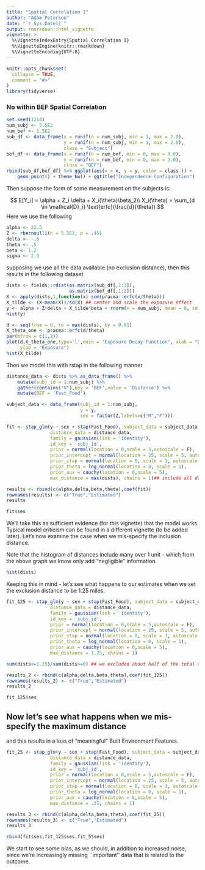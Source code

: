 ```yaml
---
title: "Spatial Correlation I"
author: "Adam Peterson"
date: "`r Sys.Date()`"
output: rmarkdown::html_vignette
vignette: >
  %\VignetteIndexEntry{Spatial Correlation I}
  %\VignetteEngine{knitr::rmarkdown}
  %\VignetteEncoding{UTF-8}
---
```


```r
knitr::opts_chunk$set(
  collapse = TRUE,
  comment = "#>"
)
library(tidyverse)
```

### No within BEF Spatial Correlation
```r
set.seed(1214)
num_subj <- 5.5E2
num_bef <- 1.5E2
sub_df <- data_frame(x = runif(n = num_subj, min = 1, max = 2.0),
                     y = runif(n = num_subj, min = 1, max = 2.0),
                     class = "Subject")
bef_df <- data_frame(x = runif(n = num_bef, min = 0, max = 3.0),
                     y = runif(n = num_bef, min = 0, max = 3.0),
                     class = "BEF")
rbind(sub_df,bef_df) %>% ggplot(aes(x = x, y = y, color = class )) +
    geom_point() + theme_bw() + ggtitle("Independence Configuration")
```

Then suppose the form of some measurement on the subjects is:

$$
E[Y_i] = \alpha + Z_i \delta + X_i(\theta)\beta_2\\
X_i(\theta) = \sum_{d \in \mathcal{D}_i} \text{erfc}(\frac{d}{\theta})
$$
Here we use the following 

```r
alpha <- 22.5
Z <- rbernoulli(n = 5.5E2, p = .45)
delta <- -.8
theta <- .5
beta <- 1.2
sigma <- 2.3
```

supposing we use all the data available (no exclusion distance), then 
this results in the following dataset

```r
dists <- fields::rdist(as.matrix(sub_df[,1:2]),
                       as.matrix(bef_df[,1:2]))
X <- apply(dists,1,function(x) sum(pracma::erfc(x/theta)))
X_tilde <- (X-mean(X))/sd(X) ## center and scale the exposure effect
y <- alpha + Z*delta + X_tilde*beta + rnorm(n = num_subj, mean = 0, sd = sigma)
hist(y)
```

```r
d <- seq(from = 0, to = max(dists), by = 0.01)
X_theta_one <- pracma::erfc(d/theta)
par(mfrow = c(1,2))
plot(d,X_theta_one,type='l',main = "Exposure Decay Function", xlab = "Distance",
     ylab = "Exposure")
hist(X_tilde)
```


Then we model this with rstap in the following manner

```r
distance_data <- dists %>% as_data_frame() %>%
    mutate(subj_id = 1:num_subj) %>% 
    gather(contains("V"),key = 'BEF',value = 'Distance') %>% 
    mutate(BEF = 'Fast_Food')

subject_data <- data_frame(subj_id = 1:num_subj,
                           y = y,
                           sex = factor(Z,labels=c("M","F")))

fit <- stap_glm(y ~ sex + stap(Fast_Food), subject_data = subject_data,
                distance_data = distance_data,
                family = gaussian(link = 'identity'),
                id_key = 'subj_id',
                prior = normal(location = 0,scale = 5,autoscale = F),
                prior_intercept = normal(location = 25, scale = 5, autoscale = F),
                prior_stap = normal(location = 0, scale = 3, autoscale = F),
                prior_theta = log_normal(location = 0, scale = 1), 
                prior_aux = cauchy(location = 0,scale = 5),
                max_distance = max(dists), chains = 1)## include all data
```

```r
results <- rbind(c(alpha,delta,beta,theta),coef(fit))
rownames(results) <- c("True","Estimated")
results
```


```r
fit$ses
```
We'll take this as sufficient evidence (for this vignette) that the model works. 
Typical model criticism can be found in a different vignette (to be added later).
Let's now examine the case when we mis-specify the inclusion distance.

Note that the histogram of distances include many over 1 unit - which
from the above graph we know only add "negligible" information. 
```r
hist(dists)
```

Keeping this in mind - let's see what happens to our estimates
when we set the exclusion distance to be 1.25 miles.


```r
fit_125 <- stap_glm(y ~ sex + stap(Fast_Food), subject_data = subject_data,
                distance_data = distance_data,
                family = gaussian(link = 'identity'),
                id_key = 'subj_id',
                prior = normal(location = 0,scale = 5,autoscale = F),
                prior_intercept = normal(location = 25, scale = 5, autoscale = F),
                prior_stap = normal(location = 0, scale = 3, autoscale = F),
                prior_theta = log_normal(location = 0, scale = 1), 
                prior_aux = cauchy(location = 0,scale = 5),
                max_distance = 1.25, chains = 1)
```


```r
sum(dists<=1.25)/sum(dists>=0) ## we excluded about half of the total data (not evenly across individuals)
```

```r
results_2 <- rbind(c(alpha,delta,beta,theta),coef(fit_125))
rownames(results_2) <- c("True","Estimated")
results_2
```


```R
fit_125$ses
```
## Now let's see what happens when we mis-specify the maximum distance
and this results in a loss of "meaningful" Built Environment Features.
```r
fit_25 <- stap_glm(y ~ sex + stap(Fast_Food), subject_data = subject_data,
                distance_data = distance_data,
                family = gaussian(link = 'identity'),
                id_key = 'subj_id',
                prior = normal(location = 0,scale = 5,autoscale = F),
                prior_intercept = normal(location = 25, scale = 5, autoscale = F),
                prior_stap = normal(location = 0, scale = 3, autoscale = F),
                prior_theta = log_normal(location = 0, scale = 1), 
                prior_aux = cauchy(location = 0,scale = 5),
                max_distance = .25, chains = 1) 
```


```r
results_3 <- rbind(c(alpha,delta,beta,theta),coef(fit_25))
rownames(results_3) <- c("True","Estimated")
results_3
```

```r
rbind(fit$ses,fit_125$ses,fit_5$ses)
```

We start to see some bias, as we should, in addition to increased noise, since 
we're increasingly missing ``important'' data that is related to the outcome.

